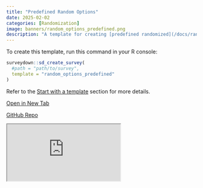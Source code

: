 ```yaml
---
title: "Predefined Random Options"
date: 2025-02-02
categories: [Randomization]
image: banners/random_options_predefined.png
description: "A template for creating [predefined randomized](/docs/randomization.html#predefined-randomization) survey options."
---
```


To create this template, run this command in your R console:

```r
surveydown::sd_create_survey(
  #path = "path/to/survey",
  template = "random_options_predefined"
)
```

Refer to the [Start with a template](/docs/getting-started.html#start-with-a-template) section for more details.

::: {.d-flex .justify-content-center .flex-wrap .text-center}

[<i class="fas fa-external-link-alt"></i> Open in New Tab](https://surveydown2.shinyapps.io/random_options_predefined/){.template-button .m-1 style="width: 200px;"}

[<i class="fab fa-github"></i> GitHub Repo](https://github.com/surveydown-dev/template_random_options_predefined){.template-button .m-1 style="width: 200px;"}

:::

<div class="template-iframe-container">
<iframe src="https://surveydown2.shinyapps.io/random_options_predefined/" class="template-iframe"></iframe>
</div>
